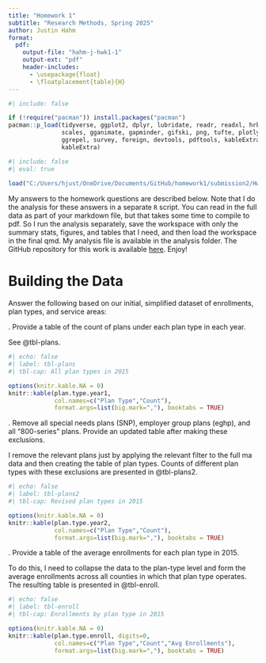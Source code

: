 ```yaml
---
title: "Homework 1"
subtitle: "Research Methods, Spring 2025"
author: Justin Hahm
format:
  pdf:
    output-file: "hahm-j-hwk1-1"
    output-ext: "pdf"
    header-includes:
      - \usepackage{float}
      - \floatplacement{table}{H}
---
```


```r
#| include: false

if (!require("pacman")) install.packages("pacman")
pacman::p_load(tidyverse, ggplot2, dplyr, lubridate, readr, readxl, hrbrthemes, fixest,
               scales, gganimate, gapminder, gifski, png, tufte, plotly, OECD,
               ggrepel, survey, foreign, devtools, pdftools, kableExtra, modelsummary,
               kableExtra)
```



```r
#| include: false
#| eval: true
 
load("C:/Users/hjust/OneDrive/Documents/GitHub/homework1/submission2/Hwk1_workspace.Rdata")
```


My answers to the homework questions are described below. Note that I do the analysis for these answers in a separate `R` script. You can read in the full data as part of your markdown file, but that takes some time to compile to pdf. So I run the analysis separately, save the workspace with only the summary stats, figures, and tables that I need, and then load the workspace in the final qmd. My analysis file is available in the analysis folder. The GitHub repository for this work is available [here](https://github.com/HJHAHM1/homework1.git). Enjoy!


\newpage
# Building the Data
Answer the following based on our initial, simplified dataset of enrollments, plan types, and service areas:

\noindent 1. Provide a table of the count of plans under each plan type in each year.<br>

See @tbl-plans.

```r
#| echo: false
#| label: tbl-plans
#| tbl-cap: All plan types in 2015

options(knitr.kable.NA = 0)
knitr::kable(plan.type.year1, 
             col.names=c("Plan Type","Count"),
             format.args=list(big.mark=","), booktabs = TRUE)
```




\newpage
\noindent 2. Remove all special needs plans (SNP), employer group plans (eghp), and all "800-series" plans. Provide an updated table after making these exclusions.

I remove the relevant plans just by applying the relevant filter to the full ma data and then creating the table of plan types. Counts of different plan types with these exclusions are presented in @tbl-plans2.

```r
#| echo: false
#| label: tbl-plans2
#| tbl-cap: Revised plan types in 2015

options(knitr.kable.NA = 0)
knitr::kable(plan.type.year2, 
             col.names=c("Plan Type","Count"),
             format.args=list(big.mark=","), booktabs = TRUE)
``` 




\newpage
\noindent 3. Provide a table of the average enrollments for each plan type in 2015.

To do this, I need to collapse the data to the plan-type level and form the average enrollments across all counties in which that plan type operates. The resulting table is presented in @tbl-enroll.

```r
#| echo: false
#| label: tbl-enroll
#| tbl-cap: Enrollments by plan type in 2015

options(knitr.kable.NA = 0)
knitr::kable(plan.type.enroll, digits=0,
             col.names=c("Plan Type","Count","Avg Enrollments"),
             format.args=list(big.mark=","), booktabs = TRUE)
``` 
